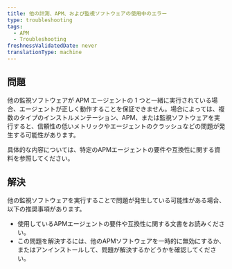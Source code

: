 ```yaml
---
title: 他の計測、APM、および監視ソフトウェアの使用中のエラー
type: troubleshooting
tags:
  - APM
  - Troubleshooting
freshnessValidatedDate: never
translationType: machine
---
```


## 問題

他の監視ソフトウェアが APM エージェントの 1 つと一緒に実行されている場合、エージェントが正しく動作することを保証できません。場合によっては、複数のタイプのインストルメンテーション、APM、または監視ソフトウェアを実行すると、信頼性の低いメトリックやエージェントのクラッシュなどの問題が発生する可能性があります。

具体的な内容については、特定のAPMエージェントの要件や互換性に関する資料を参照してください。

## 解決

他の監視ソフトウェアを実行することで問題が発生している可能性がある場合、以下の推奨事項があります。

* 使用しているAPMエージェントの要件や互換性に関する文書をお読みください。
* この問題を解決するには、他のAPMソフトウェアを一時的に無効にするか、またはアンインストールして、問題が解決するかどうかを確認してください。
